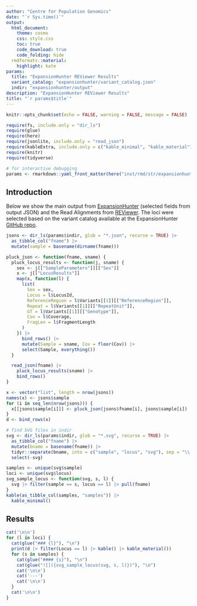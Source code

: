 ```yaml
---
author: "Centre for Population Genomics"
date: "`r Sys.time()`"
output:
  html_document:
    theme: cosmo
    css: style.css
    toc: true
    code_download: true
    code_folding: hide
  rmdformats::material:
    highlight: kate
params:
  title: "ExpansionHunter REViewer Results"
  variant_catalog: "expansionhunter/variant_catalog.json"
  indir: "expansionhunter/output"
description: "ExpansionHunter REViewer Results"
title: "`r params$title`"
---
```


```r
knitr::opts_chunk$set(echo = FALSE, warning = FALSE, message = FALSE)
```

```r
require(fs, include.only = "dir_ls")
require(glue)
require(here)
require(jsonlite, include.only = "read_json")
require(kableExtra, include.only = c("kable_minimal", "kable_material"))
require(knitr)
require(tidyverse)
```

```r
# for interactive debugging
params <- rmarkdown::yaml_front_matter(here("inst/rmd/str/expansionhunter_reviewer.Rmd"))$params
```

## Introduction

Below we show the main output from
[ExpansionHunter](https://github.com/Illumina/ExpansionHunter)
(selected fields from output JSON)
and the Read Alignments from [REViewer](https://github.com/Illumina/REViewer).
The loci were selected based on the variant catalog available at the ExpansionHunter
[GitHub repo](https://github.com/Illumina/ExpansionHunter/blob/c33a6faee33ed30557e3fa98170a81c65bf26d41/variant_catalog/hg38/variant_catalog.json).

```r
jsons <- dir_ls(params$indir, glob = "*.json", recurse = TRUE) |>
  as_tibble_col("fname") |>
  mutate(sample = basename(dirname(fname)))

pluck_json <- function(fname, sname) {
  pluck_locus_results <- function(j, sname) {
    sex <- j[["SampleParameters"]][["Sex"]]
    x <- j[["LocusResults"]]
    map(x, function(l) {
      list(
        Sex = sex,
        Locus = l$LocusId,
        ReferenceRegion = l$Variants[[1]][["ReferenceRegion"]],
        Repeat = l$Variants[[1]][["RepeatUnit"]],
        GT = l$Variants[[1]][["Genotype"]],
        Cov = l$Coverage,
        FragLen = l$FragmentLength
      )
    }) |>
      bind_rows() |>
      mutate(Sample = sname, Cov = floor(Cov)) |>
      select(Sample, everything())
  }

  read_json(fname) |>
    pluck_locus_results(sname) |>
    bind_rows()
}

x <- vector("list", length = nrow(jsons))
names(x) <- jsons$sample
for (i in seq_len(nrow(jsons))) {
  x[[jsons$sample[i]]] <- pluck_json(jsons$fname[i], jsons$sample[i])
}
d <- bind_rows(x)
```

```r
# find SVG files in indir
svg <- dir_ls(params$indir, glob = "*.svg", recurse = TRUE) |>
  as_tibble_col("fname") |>
  mutate(bname = basename(fname)) |>
  tidyr::separate(bname, into = c("sample", "locus", "svg"), sep = "\\.") |>
  select(-svg)

samples <- unique(svg$sample)
loci <- unique(svg$locus)
svg_sample_locus <- function(svg, s, l) {
  svg |> filter(sample == s, locus == l) |> pull(fname)
}
kable(as_tibble_col(samples, "samples")) |>
  kable_minimal()
```

## Results {.tabset .tabset-pills}

```r
cat('\n\n')
for (l in loci) {
  cat(glue("### {l}"), "\n")
  print(d |> filter(Locus == l) |> kable() |> kable_material())
  for (s in samples) {
    cat(glue("#### {s}"), "\n")
    cat(glue("![]({svg_sample_locus(svg, s, l)})"), "\n")
    cat('\n\n')
    cat('---')
    cat('\n\n')
  }
  cat('\n\n')
}
```
